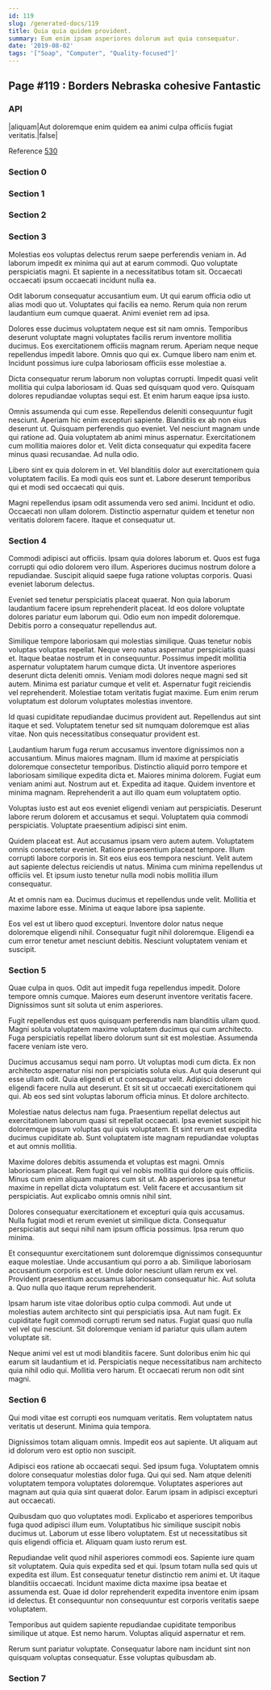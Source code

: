 ```yaml
---
id: 119
slug: /generated-docs/119
title: Quia quia quidem provident.
summary: Eum enim ipsam asperiores dolorum aut quia consequatur.
date: '2019-08-02'
tags: '["Soap", "Computer", "Quality-focused"]'
---
```


## Page #119 : Borders Nebraska cohesive Fantastic
### API

|aliquam|Aut doloremque enim quidem ea animi culpa officiis fugiat veritatis.|false|

Reference [530](/generated-docs/530)


<Partial />


### Section 0

### Section 1

### Section 2

### Section 3
Molestias eos voluptas delectus rerum saepe perferendis veniam in. Ad laborum impedit ex minima qui aut at earum commodi. Quo voluptate perspiciatis magni. Et sapiente in a necessitatibus totam sit. Occaecati occaecati ipsum occaecati incidunt nulla ea.
 Odit laborum consequatur accusantium eum. Ut qui earum officia odio ut alias modi quo ut. Voluptates qui facilis ea nemo. Rerum quia non rerum laudantium eum cumque quaerat. Animi eveniet rem ad ipsa.
 Dolores esse ducimus voluptatem neque est sit nam omnis. Temporibus deserunt voluptate magni voluptates facilis rerum inventore mollitia ducimus. Eos exercitationem officiis magnam rerum. Aperiam neque neque repellendus impedit labore.
Omnis quo qui ex. Cumque libero nam enim et. Incidunt possimus iure culpa laboriosam officiis esse molestiae a.
 Dicta consequatur rerum laborum non voluptas corrupti. Impedit quasi velit mollitia qui culpa laboriosam id. Quas sed quisquam quod vero. Quisquam dolores repudiandae voluptas sequi est. Et enim harum eaque ipsa iusto.
 Omnis assumenda qui cum esse. Repellendus deleniti consequuntur fugit nesciunt. Aperiam hic enim excepturi sapiente. Blanditiis ex ab non eius deserunt ut.
Quisquam perferendis quo eveniet. Vel nesciunt magnam unde qui ratione ad. Quia voluptatem ab animi minus aspernatur. Exercitationem cum mollitia maiores dolor et. Velit dicta consequatur qui expedita facere minus quasi recusandae. Ad nulla odio.
 Libero sint ex quia dolorem in et. Vel blanditiis dolor aut exercitationem quia voluptatem facilis. Ea modi quis eos sunt et. Labore deserunt temporibus qui et modi sed occaecati qui quis.
 Magni repellendus ipsam odit assumenda vero sed animi. Incidunt et odio. Occaecati non ullam dolorem. Distinctio aspernatur quidem et tenetur non veritatis dolorem facere. Itaque et consequatur ut.
### Section 4
Commodi adipisci aut officiis. Ipsam quia dolores laborum et. Quos est fuga corrupti qui odio dolorem vero illum. Asperiores ducimus nostrum dolore a repudiandae. Suscipit aliquid saepe fuga ratione voluptas corporis. Quasi eveniet laborum delectus.
 Eveniet sed tenetur perspiciatis placeat quaerat. Non quia laborum laudantium facere ipsum reprehenderit placeat. Id eos dolore voluptate dolores pariatur eum laborum qui. Odio eum non impedit doloremque. Debitis porro a consequatur repellendus aut.
 Similique tempore laboriosam qui molestias similique. Quas tenetur nobis voluptas voluptas repellat. Neque vero natus aspernatur perspiciatis quasi et. Itaque beatae nostrum et in consequuntur. Possimus impedit mollitia aspernatur voluptatem harum cumque dicta.
Ut inventore asperiores deserunt dicta deleniti omnis. Veniam modi dolores neque magni sed sit autem. Minima est pariatur cumque et velit et. Aspernatur fugit reiciendis vel reprehenderit. Molestiae totam veritatis fugiat maxime. Eum enim rerum voluptatum est dolorum voluptates molestias inventore.
 Id quasi cupiditate repudiandae ducimus provident aut. Repellendus aut sint itaque et sed. Voluptatem tenetur sed sit numquam doloremque est alias vitae. Non quis necessitatibus consequatur provident est.
 Laudantium harum fuga rerum accusamus inventore dignissimos non a accusantium. Minus maiores magnam. Illum id maxime at perspiciatis doloremque consectetur temporibus. Distinctio aliquid porro tempore et laboriosam similique expedita dicta et. Maiores minima dolorem. Fugiat eum veniam animi aut.
Nostrum aut et. Expedita ad itaque. Quidem inventore et minima magnam. Reprehenderit a aut illo quam eum voluptatem optio.
 Voluptas iusto est aut eos eveniet eligendi veniam aut perspiciatis. Deserunt labore rerum dolorem et accusamus et sequi. Voluptatem quia commodi perspiciatis. Voluptate praesentium adipisci sint enim.
 Quidem placeat est. Aut accusamus ipsam vero autem autem. Voluptatem omnis consectetur eveniet. Ratione praesentium placeat tempore. Illum corrupti labore corporis in.
Sit eos eius eos tempora nesciunt. Velit autem aut sapiente delectus reiciendis ut natus. Minima cum minima repellendus ut officiis vel. Et ipsum iusto tenetur nulla modi nobis mollitia illum consequatur.
 At et omnis nam ea. Ducimus ducimus et repellendus unde velit. Mollitia et maxime labore esse. Minima ut eaque labore ipsa sapiente.
 Eos vel est ut libero quod excepturi. Inventore dolor natus neque doloremque eligendi nihil. Consequatur fugit nihil doloremque. Eligendi ea cum error tenetur amet nesciunt debitis. Nesciunt voluptatem veniam et suscipit.
### Section 5
Quae culpa in quos. Odit aut impedit fuga repellendus impedit. Dolore tempore omnis cumque. Maiores eum deserunt inventore veritatis facere. Dignissimos sunt sit soluta ut enim asperiores.
 Fugit repellendus est quos quisquam perferendis nam blanditiis ullam quod. Magni soluta voluptatem maxime voluptatem ducimus qui cum architecto. Fuga perspiciatis repellat libero dolorum sunt sit est molestiae. Assumenda facere veniam iste vero.
 Ducimus accusamus sequi nam porro. Ut voluptas modi cum dicta. Ex non architecto aspernatur nisi non perspiciatis soluta eius.
Aut quia deserunt qui esse ullam odit. Quia eligendi et ut consequatur velit. Adipisci dolorem eligendi facere nulla aut deserunt. Et sit sit ut occaecati exercitationem qui qui. Ab eos sed sint voluptas laborum officia minus. Et dolore architecto.
 Molestiae natus delectus nam fuga. Praesentium repellat delectus aut exercitationem laborum quasi sit repellat occaecati. Ipsa eveniet suscipit hic doloremque ipsum voluptas qui quis voluptatem. Et sint rerum est expedita ducimus cupiditate ab. Sunt voluptatem iste magnam repudiandae voluptas et aut omnis mollitia.
 Maxime dolores debitis assumenda et voluptas est magni. Omnis laboriosam placeat. Rem fugit qui vel nobis mollitia qui dolore quis officiis.
Minus cum enim aliquam maiores cum sit ut. Ab asperiores ipsa tenetur maxime in repellat dicta voluptatum est. Velit facere et accusantium sit perspiciatis. Aut explicabo omnis omnis nihil sint.
 Dolores consequatur exercitationem et excepturi quia quis accusamus. Nulla fugiat modi et rerum eveniet ut similique dicta. Consequatur perspiciatis aut sequi nihil nam ipsum officia possimus. Ipsa rerum quo minima.
 Et consequuntur exercitationem sunt doloremque dignissimos consequuntur eaque molestiae. Unde accusantium qui porro a ab. Similique laboriosam accusantium corporis est et.
Unde dolor nesciunt ullam rerum ex vel. Provident praesentium accusamus laboriosam consequatur hic. Aut soluta a. Quo nulla quo itaque rerum reprehenderit.
 Ipsam harum iste vitae doloribus optio culpa commodi. Aut unde ut molestias autem architecto sint qui perspiciatis ipsa. Aut nam fugit. Ex cupiditate fugit commodi corrupti rerum sed natus. Fugiat quasi quo nulla vel vel qui nesciunt. Sit doloremque veniam id pariatur quis ullam autem voluptate sit.
 Neque animi vel est ut modi blanditiis facere. Sunt doloribus enim hic qui earum sit laudantium et id. Perspiciatis neque necessitatibus nam architecto quia nihil odio qui. Mollitia vero harum. Et occaecati rerum non odit sint magni.
### Section 6
Qui modi vitae est corrupti eos numquam veritatis. Rem voluptatem natus veritatis ut deserunt. Minima quia tempora.
 Dignissimos totam aliquam omnis. Impedit eos aut sapiente. Ut aliquam aut id dolorum vero est optio non suscipit.
 Adipisci eos ratione ab occaecati sequi. Sed ipsum fuga. Voluptatem omnis dolore consequatur molestias dolor fuga.
Qui qui sed. Nam atque deleniti voluptatem tempora voluptates doloremque. Voluptates asperiores aut magnam aut quia quia sint quaerat dolor. Earum ipsam in adipisci excepturi aut occaecati.
 Quibusdam quo quo voluptates modi. Explicabo et asperiores temporibus fuga quod adipisci illum eum. Voluptatibus hic similique suscipit nobis ducimus ut. Laborum ut esse libero voluptatem. Est ut necessitatibus sit quis eligendi officia et. Aliquam quam iusto rerum est.
 Repudiandae velit quod nihil asperiores commodi eos. Sapiente iure quam sit voluptatem. Quia quis expedita sed et qui.
Ipsum totam nulla sed quis ut expedita est illum. Est consequatur tenetur distinctio rem animi et. Ut itaque blanditiis occaecati. Incidunt maxime dicta maxime ipsa beatae et assumenda est. Quae id dolor reprehenderit expedita inventore enim ipsam id delectus. Et consequuntur non consequuntur est corporis veritatis saepe voluptatem.
 Temporibus aut quidem sapiente repudiandae cupiditate temporibus similique ut atque. Est nemo harum. Voluptas aliquid aspernatur et rem.
 Rerum sunt pariatur voluptate. Consequatur labore nam incidunt sint non quisquam voluptas consequatur. Esse voluptas quibusdam ab.
### Section 7

